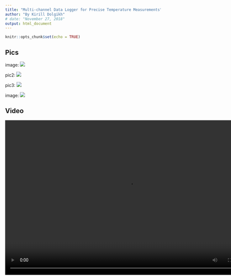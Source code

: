 ```yaml
---
title: "Multi-channel Data Logger for Precise Temperature Measurements"
author: "By Kirill Dolgikh"
# date: "November 27, 2018"
output: html_document
---
```


```r
knitr::opts_chunk$set(echo = TRUE)
```

## Pics
image: ![](./logger_pics/Picture1.png)

pic2: ![](./logger_pics/Picture2.png)

pic3: ![](./logger_pics/Picture4.png)

image: ![](./logger_pics/Picture3.png)

## Video

<video width="800" height="501" controls>
<source src="GI_Logger_video7.mp4" type="video/mp4">
</video>